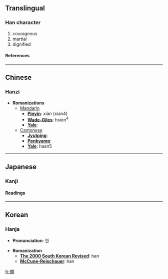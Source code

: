 ==Translingual==
===Han character===
{{Han char|rad=人|as=12|sn=14|four=2722<sub>0</sub>|canj=人日弓月 (OANB)}}
# courageous
# martial
# dignified
====References====
{{Han ref|kx=0117.190|dkj=01122|dj=0249.050|hdz=10222.080|uh=50E9|ud=20713|bh=B9B7|bd=47543}}
----

==Chinese==
===Hanzi===


* '''Romanizations'''
** [[Mandarin]]
*** '''[[Pinyin]]''': xiàn (xian4)
*** '''[[Wade-Giles]]''': hsien<sup>4</sup>
*** '''[[Yale]]''': 
**[[Cantonese]]
***'''[[Jyutping]]''':
***'''[[Penkyamp]]''': 
***'''[[Yale]]''': haan5


----
==Japanese==
===Kanji===
{{ja-kanji|grade=|rs=人12}}
====Readings====
{{ja-readings|on=[[かん]] (kan), [[げん]] (gen)|kun=[[たけだけしいさま]] (takedakeshiisama)}}


----
==Korean==
===Hanja===

* '''Pronunciation''': 한

* '''Romanization'''
** '''[[The 2000 South Korean Revised Romanization|The 2000 South Korean Revised]]''': han
** '''[[McCune-Reischauer]]''': han


[[fr:僩]]